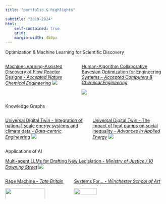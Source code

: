 ```yaml
---
title: "portfolio & highlights"

subtitle: "2019-2024"
html: 
    self-contained: true
    grid: 
    margin-width: 450px
---
```


:::{.cleanbox}
Optimization & Machine Learning for Scientific Discovery

::: {.columns}
::: {.column}
[Machine Learning-Assisted Discovery of Flow Reactor Designs - _Accepted Nature Chemical Engineering_](https://arxiv.org/abs/2308.08841)
![](portfolio_images/nature_one.png)
<!-- ![](portfolio_images/nature_two.png) -->

:::
::: {.column}
[Human-Algorithm Collaborative Bayesian Optimization for Engineering Systems - _Accepted Computers & Chemical Engineering_](https://arxiv.org/abs/2404.10949)

![](portfolio_images/overview_figure.png)

:::
:::



:::

:::{.cleanbox}
Knowledge Graphs

::: {.columns}
::: {.column}
[Universal Digital Twin - Integration of national-scale energy systems and climate data - _Data-centric Engineering_](https://www.cambridge.org/core/services/aop-cambridge-core/content/view/EEBFDF0787319FC1A858BD3718F2B7A9/S2632673622000223a.pdf/universal_digital_twin_integration_of_nationalscale_energy_systems_and_climate_data.pdf)
![](portfolio_images/graphical_abstract.png)

:::
::: {.column}
[Universal Digital Twin - The impact of heat pumps on social inequality - _Advances in Applied Energy_](https://www.sciencedirect.com/science/article/pii/S2666792421000718)
![](portfolio_images/graphical_abstract_hp.png)
:::

:::
:::




:::{.cleanbox}
Applications of AI


[Multi-agent LLMs for Drafting New Legislation - _Ministry of Justice / 10 Downing Street_ ](https://sav.phd/posts/legislation/)
![](portfolio_images/legis.png)

::: {.columns}
::: {.column}

[Rage Machine - _Tate Britain_]()

:::{.center}
![](portfolio_images/rage_machine.png){width=80%}
:::

:::
::: {.column}

[Systems For... - _Winchester School of Art_](https://sav.phd/posts/systems_for/)

:::{.center}
![](portfolio_images/grid.png){width=50%}

:::
:::
:::

:::


